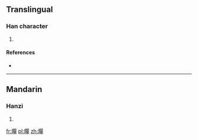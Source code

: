 ==Translingual==

===Han character===
{{Han char|rn=72|rad=日|as=12|sn=16|four=6604<sub>6</sub>|canj=日口口十 (ARRJ)|ids=⿰[[日]][[單]]}}

# {{defn|Han|sort=日12}}

====References====
* {{Han ref|kx=0499.400|dkj=14151|dj=0869.110|hdz=21536.090|uh=66BA|ud=26298|bh=E9BB|bd=59835}}

----

==Mandarin==

===Hanzi===
{{cmn-hanzi|pin=[[dàn]] ([[dan4]])|wg=tan<sup>4</sup>}}

# {{defn|lang=cmn|sort=日12}}

[[fr:暺]]
[[pl:暺]]
[[zh:暺]]